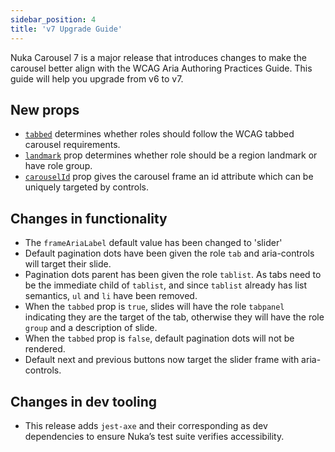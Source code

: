 ```yaml
---
sidebar_position: 4
title: 'v7 Upgrade Guide'
---
```


Nuka Carousel 7 is a major release that introduces changes to make the carousel better align with the WCAG Aria Authoring Practices Guide. This guide will help you upgrade from v6 to v7.

## New props

- [`tabbed`](api#tabbed) determines whether roles should follow the WCAG tabbed carousel requirements.
- [`landmark`](api#landmark) prop determines whether role should be a region landmark or have role group.
- [`carouselId`](api#carouselid) prop gives the carousel frame an id attribute which can be uniquely targeted by controls.

## Changes in functionality

- The `frameAriaLabel` default value has been changed to 'slider'
- Default pagination dots have been given the role `tab` and aria-controls will target their slide.
- Pagination dots parent has been given the role `tablist`. As tabs need to be the immediate child of `tablist`, and since `tablist` already has list semantics, `ul` and `li` have been removed.
- When the `tabbed` prop is `true`, slides will have the role `tabpanel` indicating they are the target of the tab, otherwise they will have the role `group` and a description of slide.
- When the `tabbed` prop is `false`, default pagination dots will not be rendered.
- Default next and previous buttons now target the slider frame with aria-controls.

## Changes in dev tooling

- This release adds `jest-axe` and their corresponding as dev dependencies to ensure Nuka’s test suite verifies accessibility.